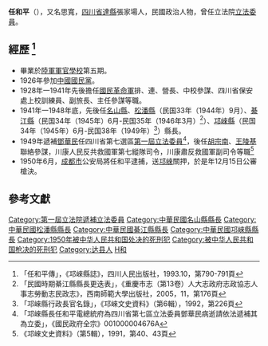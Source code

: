 {{Infobox Officeholder
|姓名=任和平
|圖像=<!-- 檔案不存在 File:任和平.jpg -->
|圖像大小=200px
|圖像說明=  
|rank= 
| 字 = 名思寬 
| 號 =？
| 別名 
| birth_date = 1900年
| 出生地點=
| 逝世日期= 1950年12月15日
| 逝世地點=
| resting_place = ？
| 政黨 = 
| 其他政黨 = 
| 身高 = 
| 配偶 = 
| 伴侶 = 
| 兒女 = 
| 父母 = 
| 親屬 = 
| 居住地 = 
| 學歷 = 
| 母校 = 
| 職業 = 
| 著作 = 
| 國籍=
| awards=
}}
'''任和平'''（{{bd|1900年||1950年|12月15日|}}），又名思寬，[[四川省|四川省]][[達縣|達縣]]張家場人，民國政治人物，曾任立法院[[第1屆中華民國立法委員|立法委員]]。

== 經歷 <ref>「任和平傳」，《邛崍縣誌》，四川人民出版社，1993.10，第790-791頁</ref>==
* 畢業於[[陸軍軍官學校|陸軍軍官學校]]第五期。
* 1926年參加[[中國國民黨|中國國民黨]]。
* 1928年一1941年先後擔任[[國民革命軍|國民革命軍]]排、連、營長、中校參謀、四川省保安處上校訓練員、副旅長、主任參謀等職。
* 1941年一1948年底，先後任[[名山縣|名山縣]]、[[松潘縣|松潘縣]]（民国33年（1944年）9月）、[[綦江縣|綦江縣]]（民国34年（1945年）6月-民国35年（1946年3月）<ref>「民國時期綦江縣縣長更迭表」，《重慶市志（第13卷）人大志政府志政協志人事志勞動志民政志》，西南師範大學出版社，2005，11，第176頁</ref>）、[[邛崍縣|邛崍縣]]（民国34年（1945年）6月-民国38年（1949年）<ref>「邛崍縣行政長官名錄」，《邛崍文史資料》（第6輯），1992，第226頁</ref>）縣長。
* 1949年遞補[[鄧華民|鄧華民]]任四川省第七選區[[第1屆中華民國立法委員|第一屆立法委員]]<ref>「邛崍縣長任和平電總統府為四川省第七區立法委員鄧華民病逝請依法遞補其為立委」，《國民政府全宗》001000004676A</ref>，後任[[胡宗南|胡宗南]]、[[王陵基|王陵基]]聯絡參謀，川康人民反共救國軍第七縱隊司令，川康肅反救國軍副司令等職<ref>《邛崍文史資料》（第5輯），1991，第40、43頁</ref>
* 1950年6月，[[成都市|成都市]]公安局將任和平逮捕，送[[邛崍|邛崍]]關押，於是年12月15日公審槍決。

== 參考文獻 ==
{{reflist}}
{{第1屆中華民國立法委員四川省名單}}
{{中華民國第一屆立法委員}}
[[Category:第一屆立法院遞補立法委員|Category:第一屆立法院遞補立法委員]]
[[Category:中華民國名山縣縣長|Category:中華民國名山縣縣長]]
[[Category:中華民國松潘縣縣長|Category:中華民國松潘縣縣長]]
[[Category:中華民國綦江縣縣長|Category:中華民國綦江縣縣長]]
[[Category:中華民國邛崍縣縣長|Category:中華民國邛崍縣縣長]]
[[Category:1950年被中华人民共和国处决的死刑犯|Category:1950年被中华人民共和国处决的死刑犯]]
[[Category:被中华人民共和国枪决的死刑犯|Category:被中华人民共和国枪决的死刑犯]]
[[Category:达县人|Category:达县人]]
[[Category:任姓|H和]]